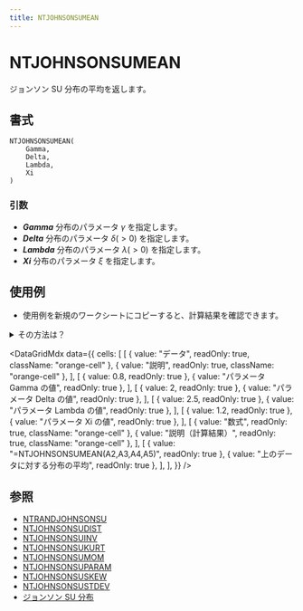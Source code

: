 ```yaml
---
title: NTJOHNSONSUMEAN
---
```



# NTJOHNSONSUMEAN

ジョンソン SU 分布の平均を返します。

## 書式

```excel
NTJOHNSONSUMEAN(
    Gamma,
    Delta,
    Lambda,
    Xi
)
```

### 引数

- **_Gamma_** 分布のパラメータ $\gamma$ を指定します。
- **_Delta_** 分布のパラメータ $\delta(>0)$ を指定します。
- **_Lambda_** 分布のパラメータ $\lambda(>0)$ を指定します。
- **_Xi_** 分布のパラメータ $\xi$ を指定します。

## 使用例

- 使用例を新規のワークシートにコピーすると、計算結果を確認できます。

<details>
<summary>その方法は？</summary>

1.  新しいブックまたはワークシートを作成します。
2.  ヘルプ トピックにある使用例を選択します（行番号および列番号を除く）。

    ![Selecting an example from Help](./../../assets/functions/HowToCopy.png)

    ヘルプから使用例を選択する

3.  Ctrl キーを押しながら C キーを押します。
4.  ワークシートのセル A1 を選択し、Ctrl キーを押しながら V キーを押します。
5.  計算結果と結果を返す数式の表示を切り替えるには、Ctrl キーを押しながら ` (アクサン グラーブ) キーを押すか、または [ツール] メニューの [ワークシート分析] をポイントし、[ワークシート分析モード] をクリックします。

</details>

<DataGridMdx
  data={{
    cells: [
      [
        { value: "データ", readOnly: true, className: "orange-cell" },
        { value: "説明", readOnly: true, className: "orange-cell" },
      ],
      [
        { value: 0.8, readOnly: true },
        { value: "パラメータ Gamma の値", readOnly: true },
      ],
      [
        { value: 2, readOnly: true },
        { value: "パラメータ Delta の値", readOnly: true },
      ],
      [
        { value: 2.5, readOnly: true },
        { value: "パラメータ Lambda の値", readOnly: true },
      ],
      [
        { value: 1.2, readOnly: true },
        { value: "パラメータ Xi の値", readOnly: true },
      ],
      [
        { value: "数式", readOnly: true, className: "orange-cell" },
        { value: "説明（計算結果）", readOnly: true, className: "orange-cell" },
      ],
      [
        { value: "=NTJOHNSONSUMEAN(A2,A3,A4,A5)", readOnly: true },
        { value: "上のデータに対する分布の平均", readOnly: true },
      ],
    ],
  }}
/>

## 参照

- [NTRANDJOHNSONSU](https://www.ntrand.com/jp/ntrandjohnsonsu/)
- [NTJOHNSONSUDIST](https://www.ntrand.com/jp/ntjohnsonsudist/)
- [NTJOHNSONSUINV](https://www.ntrand.com/jp/ntjohnsonsuinv/)
- [NTJOHNSONSUKURT](https://www.ntrand.com/jp/ntjohnsonsukurt/)
- [NTJOHNSONSUMOM](https://www.ntrand.com/jp/ntjohnsonsumom/)
- [NTJOHNSONSUPARAM](https://www.ntrand.com/jp/ntjohnsonsuparam/)
- [NTJOHNSONSUSKEW](https://www.ntrand.com/jp/ntjohnsonsuskew/)
- [NTJOHNSONSUSTDEV](https://www.ntrand.com/jp/ntjohnsonsustdev/)
- [ジョンソン SU 分布](https://www.ntrand.com/jp/johnson-su-distribution/)
